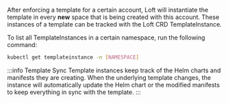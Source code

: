 After enforcing a template for a certain account, Loft will instantiate the template in every **new** space that is being created with this account. These instances of a template can be tracked with the Loft CRD TemplateInstance.

To list all TemplateInstances in a certain namespace, run the following command:
```bash
kubectl get templateinstance -n [NAMESPACE]
```

:::info Template Sync
Template instances keep track of the Helm charts and manifests they are creating. When the underlying template changes, the instance will automatically update the Helm chart or the modified manifests to keep everything in sync with the template.
:::
